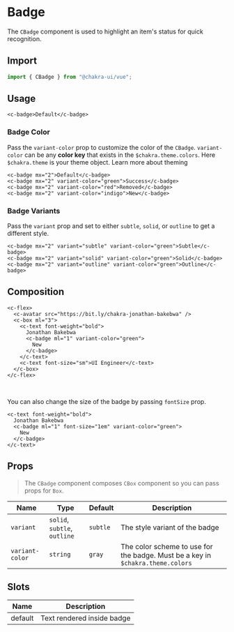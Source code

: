 

<SEO
  title="Badge"
  description="The Badge component is used to highlight an item's status for quick recognition."
/>


# Badge

The `CBadge` component is used to highlight an item's status for quick recognition.

## Import

```js
import { CBadge } from "@chakra-ui/vue";
```

## Usage

```vue live=true
<c-badge>Default</c-badge>
```

### Badge Color

Pass the `variant-color` prop to customize the color of the `CBadge`. `variant-color`
can be any **color key** that exists in the `$chakra.theme.colors`. Here `$chakra.theme` is your theme
object. 
<nuxt-link to="/theme">Learn more about theming</nuxt-link>

```vue live=true
<c-badge mx="2">Default</c-badge>
<c-badge mx="2" variant-color="green">Success</c-badge>
<c-badge mx="2" variant-color="red">Removed</c-badge>
<c-badge mx="2" variant-color="indigo">New</c-badge>
```


### Badge Variants

Pass the `variant` prop and set to either `subtle`, `solid`, or `outline` to get a
different style.

```vue live=true
<c-badge mx="2" variant="subtle" variant-color="green">Subtle</c-badge>
<c-badge mx="2" variant="solid" variant-color="green">Solid</c-badge>
<c-badge mx="2" variant="outline" variant-color="green">Outline</c-badge>
```

## Composition

```vue live=true
<c-flex>
  <c-avatar src="https://bit.ly/chakra-jonathan-bakebwa" />
  <c-box ml="3">
    <c-text font-weight="bold">
      Jonathan Bakebwa
      <c-badge ml="1" variant-color="green">
        New
      </c-badge>
    </c-text>
    <c-text font-size="sm">UI Engineer</c-text>
  </c-box>
</c-flex>
```

<br />

You can also change the size of the badge by passing `fontSize` prop.

```vue live=true
<c-text font-weight="bold">
  Jonathan Bakebwa
  <c-badge ml="1" font-size="1em" variant-color="green">
    New
  </c-badge>
</c-text>
```


## Props

> The `CBadge` component composes `CBox` component so you can pass props for `Box`.

| Name           | Type                         | Default  | Description                                                                    |
| -------------- | ---------------------------- | -------- | ------------------------------------------------------------------------------ |
| `variant`      | `solid`, `subtle`, `outline`  | `subtle` | The style variant of the badge                                                 |
| `variant-color` | `string`                     | `gray`   | The color scheme to use for the badge. Must be a key in `$chakra.theme.colors` |

## Slots
| Name       | Description                                                                       |
| ---------- | --------------------------------------------------------------------------------- |
| default    | Text rendered inside badge                                                        |

